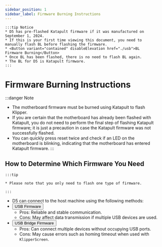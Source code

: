 ```yaml
---
sidebar_position: 1
sidebar_label: Firmware Burning Instructions
---
```










    :::tip Notice
    * D5 has pre-flashed Katapult firmware if it was manufactured on September 1, 2024.
    * If this is your first time viewing this document, you need to manually flash BL before flashing the firmware.
    * <Button variant="contained" disableElevation href="./usb">BL Firmware Burning</Button>
    * Once BL has been flashed, there is no need to flash BL again.
    * The BL for D5 is Katapult firmware.
    :::


# Firmware Burning Instructions

:::danger Note
* The motherboard firmware must be burned using Katapult to flash Klipper.
* If you are certain that the motherboard has already been flashed with Katapult, you do not need to perform the final step of flashing Katapult firmware; it is just a precaution in case the Katapult firmware was not successfully flashed.
* You can quickly press reset twice and check if an LED on the motherboard is blinking, indicating that the motherboard has entered Katapult firmware.
:::

## How to Determine Which Firmware You Need

    :::tip

    * Please note that you only need to flash one type of firmware.

    :::
    
* D5 can connect to the host machine using the following methods:
* <Button variant="contained" disableElevation href="./usb">USB Firmware</Button>
    * Pros: Reliable and stable communication.
    * Cons: May affect data transmission if multiple USB devices are used.
* <Button variant="contained" disableElevation href="./can">USB Bridge Firmware</Button>
    * Pros: Can connect multiple devices without occupying USB ports.
    * Cons: May cause errors such as homing timeout when used with `KlipperScreen`.